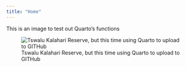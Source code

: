 ```yaml
---
title: "Home"
---
```


This is an image to test out Quarto's functions

![Tswalu Kalahari Reserve, but this time using Quarto to upload to GITHub](images/IMG_1304.jpeg)
